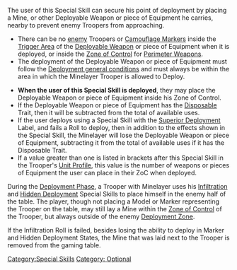 {{n5-section-special-skills}}


The user of this Special Skill can secure his point of deployment by placing a Mine, or other Deployable Weapon or piece of Equipment he carries, nearby to prevent enemy Troopers from approaching.

{{css_skillbox |black| MINELAYER | DEPLOYMENT SKILL }}
{{skill-label | Optional }}
{{requirements}}
* There can be no [[enemy]] Troopers or [[Camouflaged | Camouflage Markers]] inside the [[Trigger Area]] of the [[Deployable Weapon]] or piece of Equipment when it is deployed, or inside the [[Zone of Control]] for [[Perimeter Weapons]].
* The deployment of the Deployable Weapon or piece of Equipment must follow the [[Initiative_and_Deployment#Deployment_Rules | Deployment general conditions]] and must always be within the area in which the Minelayer Trooper is allowed to Deploy.
{{effects}}
* '''When the user of this Special Skill is deployed''', they may place the Deployable Weapon or piece of Equipment inside his Zone of Control.
* If the Deployable Weapon or piece of Equipment has the [[Disposable]] Trait, then it will be subtracted from the total of available uses.
* If the user deploys using a Special Skill with the [[Superior Deployment]] Label, and fails a Roll to deploy, then in addition to the effects shown in the Special Skill, the Minelayer will lose the Deployable Weapon or piece of Equipment, subtracting it from the total of available uses if it has the Disposable Trait.
* If a value greater than one is listed in brackets after this Special Skill in the Trooper's [[Unit Profile]], this value is the number of weapons or pieces of Equipment the user can place in their ZoC when deployed. 
{{css_skillbox-end}}


{{greybox-start | Example of Allowed and Prohibited Areas}}
{{image | name=n5/eng-minelayer-1.jpg | style=full }}
{{greybox-end}}


{{greybox-start | Example of Minelayer and Infiltration }} 
During the [[Deployment Phase]], a Trooper with Minelayer uses his [[Infiltration]] and [[Hidden Deployment]] Special Skills to place himself in the enemy half of the table. The player, though not placing a Model or Marker representing the Trooper on the table, may still lay a Mine within the [[Zone of Control]] of the Trooper, but always outside of the enemy [[Deployment Zone]].

If the Infiltration Roll is failed, besides losing the ability to deploy in Marker and Hidden Deployment States, the Mine that was laid next to the Trooper is removed from the gaming table.
{{greybox-end}}



{{n5-section-special-skills}}




[[Category:Special Skills]]

<!-- Label and Trait categories. -->
[[Category: Optional ]]
